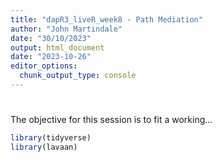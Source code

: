 ```yaml
---
title: "dapR3_liveR_week8 - Path Mediation"
author: "John Martindale"
date: "30/10/2023"
output: html_document
date: "2023-10-26"
editor_options: 
  chunk_output_type: console
---
```


# 

The objective for this session is to fit a working...


```r
library(tidyverse)
library(lavaan)
```
